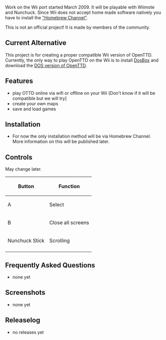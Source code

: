 {{en/TOCright}}
Work on the Wii port started March 2009. It will be playable with Wiimote and Nunchuck. Since Wii does not accept home made software natively you have to install the [http://wii-homebrew.com "Homebrew Channel"]. 

This is not an official project! It is made by members of the community.
==Current Alternative==
This project is for creating a proper compatible Wii version of OpenTTD.  Currently, the only way to play OpenTTD on the Wii is to install [http://wiibrew.org/wiki/DOSBox_Wii DosBox] and download the [[en/unsorted/OpenTTD DOS|DOS version of OpenTTD]].
== Features ==
* play OTTD online via wifi or offline on your Wii [Don't know if it will be compatible but we will try]
* create your own maps
* save and load games
== Installation ==
* For now the only installation method will be via Homebrew Channel. More information on this will be published later.

== Controls ==
May change later.

{|
!Button!!Function
|-
|A||Select 
|-
|B||Close all screens
|-
|Nunchuck Stick||Scrolling 
|-
|}

== Frequently Asked Questions ==
* none yet
== Screenshots ==
* none yet
== Releaselog ==
* no releases yet